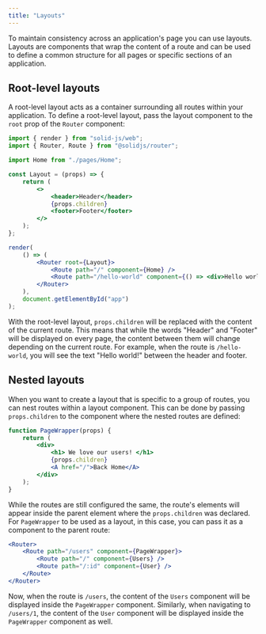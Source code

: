```yaml
---
title: "Layouts"
---
```


To maintain consistency across an application's page you can use layouts. Layouts are components that wrap the content of a route and can be used to define a common structure for all pages or specific sections of an application.

## Root-level layouts

A root-level layout acts as a container surrounding all routes within your application. To define a root-level layout, pass the layout component to the `root` prop of the `Router` component:

```jsx
import { render } from "solid-js/web";
import { Router, Route } from "@solidjs/router";

import Home from "./pages/Home";

const Layout = (props) => {
	return (
		<>
			<header>Header</header>
			{props.children}
			<footer>Footer</footer>
		</>
	);
};

render(
	() => (
		<Router root={Layout}>
			<Route path="/" component={Home} />
			<Route path="/hello-world" component={() => <div>Hello world!</div>} />
		</Router>
	),
	document.getElementById("app")
);
```

With the root-level layout, `props.children` will be replaced with the content of the current route. This means that while the words "Header" and "Footer" will be displayed on every page, the content between them will change depending on the current route. For example, when the route is `/hello-world`, you will see the text "Hello world!" between the header and footer.

## Nested layouts

When you want to create a layout that is specific to a group of routes, you can nest routes within a layout component. This can be done by passing `props.children` to the component where the nested routes are defined:

```jsx
function PageWrapper(props) {
	return (
		<div>
			<h1> We love our users! </h1>
			{props.children}
			<A href="/">Back Home</A>
		</div>
	);
}
```

While the routes are still configured the same, the route's elements will appear inside the parent element where the `props.children` was declared. For `PageWrapper` to be used as a layout, in this case, you can pass it as a component to the parent route:

```jsx
<Router>
	<Route path="/users" component={PageWrapper}>
		<Route path="/" component={Users} />
		<Route path="/:id" component={User} />
	</Route>
</Router>
```

Now, when the route is `/users`, the content of the `Users` component will be displayed inside the `PageWrapper` component. Similarly, when navigating to `/users/1`, the content of the `User` component will be displayed inside the `PageWrapper` component as well.
